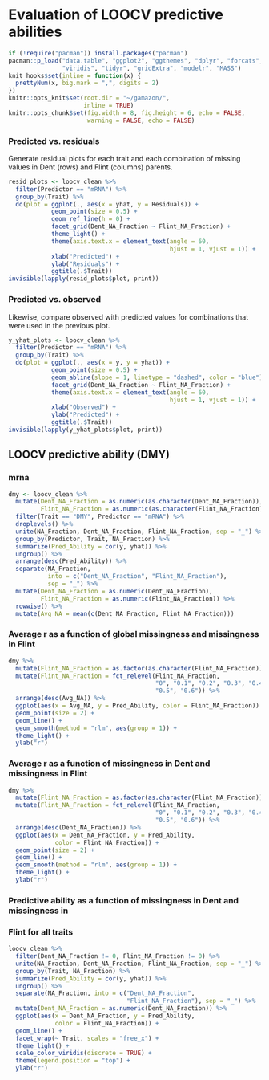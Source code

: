 # Evaluation of LOOCV predictive abilities
```r
if (!require("pacman")) install.packages("pacman")
pacman::p_load("data.table", "ggplot2", "ggthemes", "dplyr", "forcats", 
               "viridis", "tidyr", "gridExtra", "modelr", "MASS")
knit_hooks$set(inline = function(x) {
  prettyNum(x, big.mark = ",", digits = 2)
})
knitr::opts_knit$set(root.dir = "~/gamazon/",
                     inline = TRUE)
knitr::opts_chunk$set(fig.width = 8, fig.height = 6, echo = FALSE, 
                      warning = FALSE, echo = FALSE)
```


### Predicted vs. residuals
Generate residual plots for each trait and each combination of missing values 
in Dent (rows) and Flint (columns) parents.
```r
resid_plots <- loocv_clean %>%
  filter(Predictor == "mRNA") %>%
  group_by(Trait) %>%
  do(plot = ggplot(., aes(x = yhat, y = Residuals)) +
            geom_point(size = 0.5) +
            geom_ref_line(h = 0) +
            facet_grid(Dent_NA_Fraction ~ Flint_NA_Fraction) +
            theme_light() +
            theme(axis.text.x = element_text(angle = 60, 
                                             hjust = 1, vjust = 1)) +
            xlab("Predicted") +
            ylab("Residuals") +
            ggtitle(.$Trait))
invisible(lapply(resid_plots$plot, print))
```


### Predicted vs. observed
Likewise, compare observed with predicted values for combinations that were used
in the previous plot.
```r
y_yhat_plots <- loocv_clean %>%
  filter(Predictor == "mRNA") %>%
  group_by(Trait) %>%
  do(plot = ggplot(., aes(x = y, y = yhat)) +
            geom_point(size = 0.5) +
            geom_abline(slope = 1, linetype = "dashed", color = "blue") +
            facet_grid(Dent_NA_Fraction ~ Flint_NA_Fraction) +
            theme(axis.text.x = element_text(angle = 60,
                                             hjust = 1, vjust = 1)) +
            xlab("Observed") +
            ylab("Predicted") +
            ggtitle(.$Trait))
invisible(lapply(y_yhat_plots$plot, print))
```



## LOOCV predictive ability (DMY)
### mrna
```r
dmy <- loocv_clean %>%
  mutate(Dent_NA_Fraction = as.numeric(as.character(Dent_NA_Fraction)),
         Flint_NA_Fraction = as.numeric(as.character(Flint_NA_Fraction))) %>%
  filter(Trait == "DMY", Predictor == "mRNA") %>%
  droplevels() %>%
  unite(NA_Fraction, Dent_NA_Fraction, Flint_NA_Fraction, sep = "_") %>%
  group_by(Predictor, Trait, NA_Fraction) %>%
  summarize(Pred_Ability = cor(y, yhat)) %>%
  ungroup() %>%
  arrange(desc(Pred_Ability)) %>%
  separate(NA_Fraction,
           into = c("Dent_NA_Fraction", "Flint_NA_Fraction"), 
           sep = "_") %>%
  mutate(Dent_NA_Fraction = as.numeric(Dent_NA_Fraction),
         Flint_NA_Fraction = as.numeric(Flint_NA_Fraction)) %>%
  rowwise() %>%
  mutate(Avg_NA = mean(c(Dent_NA_Fraction, Flint_NA_Fraction)))
```

### Average r as a function of global missingness and missingness in Flint
```r
dmy %>%
  mutate(Flint_NA_Fraction = as.factor(as.character(Flint_NA_Fraction))) %>%
  mutate(Flint_NA_Fraction = fct_relevel(Flint_NA_Fraction, 
                                         "0", "0.1", "0.2", "0.3", "0.4",
                                         "0.5", "0.6")) %>%
  arrange(desc(Avg_NA)) %>%
  ggplot(aes(x = Avg_NA, y = Pred_Ability, color = Flint_NA_Fraction)) +
  geom_point(size = 2) +
  geom_line() +
  geom_smooth(method = "rlm", aes(group = 1)) +
  theme_light() +
  ylab("r")
```

### Average r as a function of missingness in Dent and missingness in Flint
```r
dmy %>%
  mutate(Flint_NA_Fraction = as.factor(as.character(Flint_NA_Fraction))) %>%
  mutate(Flint_NA_Fraction = fct_relevel(Flint_NA_Fraction, 
                                         "0", "0.1", "0.2", "0.3", "0.4",
                                         "0.5", "0.6")) %>%
  arrange(desc(Dent_NA_Fraction)) %>%
  ggplot(aes(x = Dent_NA_Fraction, y = Pred_Ability, 
             color = Flint_NA_Fraction)) +
  geom_point(size = 2) +
  geom_line() +
  geom_smooth(method = "rlm", aes(group = 1)) +
  theme_light() +
  ylab("r")
```


### Predictive ability as a function of missingness in Dent and missingness in 
### Flint for all traits
```r
loocv_clean %>%
  filter(Dent_NA_Fraction != 0, Flint_NA_Fraction != 0) %>%
  unite(NA_Fraction, Dent_NA_Fraction, Flint_NA_Fraction, sep = "_") %>%
  group_by(Trait, NA_Fraction) %>%
  summarize(Pred_Ability = cor(y, yhat)) %>%
  ungroup() %>%
  separate(NA_Fraction, into = c("Dent_NA_Fraction",
                                 "Flint_NA_Fraction"), sep = "_") %>%
  mutate(Dent_NA_Fraction = as.numeric(Dent_NA_Fraction)) %>%
  ggplot(aes(x = Dent_NA_Fraction, y = Pred_Ability, 
             color = Flint_NA_Fraction)) +
  geom_line() +
  facet_wrap(~ Trait, scales = "free_x") +
  theme_light() +
  scale_color_viridis(discrete = TRUE) +
  theme(legend.position = "top") +
  ylab("r")
```
